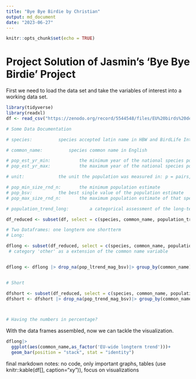 ```yaml
---
title: "Bye Bye Birdie by Christian"
output: md_document
date: "2023-06-27"
---
```


```r
knitr::opts_chunk$set(echo = TRUE)
```
# Project Solution of Jasmin's 'Bye Bye Birdie' Project
First we need to load the data set and take the variables of interest into a working data set.
```r
library(tidyverse)
library(readxl)
df <- read_csv("https://zenodo.org/record/5544548/files/EU%20birds%20decline%20overall%20in%20line%20with%20global%20patterns_species_results.csv?download=1", show_col_types = FALSE)

# Some Data Documentation

# species:			species accepted latin name in HBW and BirdLife International (2019)

# common_name:			species common name in English

# pop_est_yr_min:			the minimum year of the national species population estimate
# pop_est_yr_max:			the maximum year of the national species population estimate

# unit:				the unit the population was measured in: p = pairs, i = individuals, males = males, bfemales = breeding females, cmales = calling males

# pop_min_size_rnd_n:		the minimum population estimate
# pop_bsv:			the best single value of the population estimate
# pop_max_size_rnd_n:		the maximum population estimate of that species in that country

# population_trend_long:		a categorical assessment of the long-term trend in national species abundance: (I) Increasing, (D) Decreasing, (F) Fluctuating around zero, (U) Uncertain, (UNK) Unknown, or (S) Stable.

df_reduced <- subset(df, select = c(species, common_name, population_trend_long, pop_ltrend_mag_bsv, population_trend, pop_trend_mag_bsv))


```


```r
# Two Dataframes: one longterm one shortterm
# Long:

dflong <- subset(df_reduced, select = c(species, common_name, population_trend_long, pop_ltrend_mag_bsv))
 # category 'other' as a extension of the common name variable


dflong <- dflong |> drop_na(pop_ltrend_mag_bsv)|> group_by(common_name) |> summarise('EU-wide longterm trend'=sum(pop_ltrend_mag_bsv))


# Short

dfshort <- subset(df_reduced, select = c(species, common_name, population_trend, pop_trend_mag_bsv))
dfshort <- dfshort |> drop_na(pop_trend_mag_bsv)|> group_by(common_name)|> summarise('EU-wide shortterm trend'=sum(pop_trend_mag_bsv))



# Having the numbers in percentage?
```

With the data frames assembled, now we can tackle the visualization. 

```r
dflong|>
  ggplot(aes(common_name,as_factor('EU-wide longterm trend')))+ 
  geom_bar(position = "stack", stat = "identity")

```

final markdown notes:
no code, only important graphs, tables (use knitr::kable(df[], caption="xy")), focus on visualizations